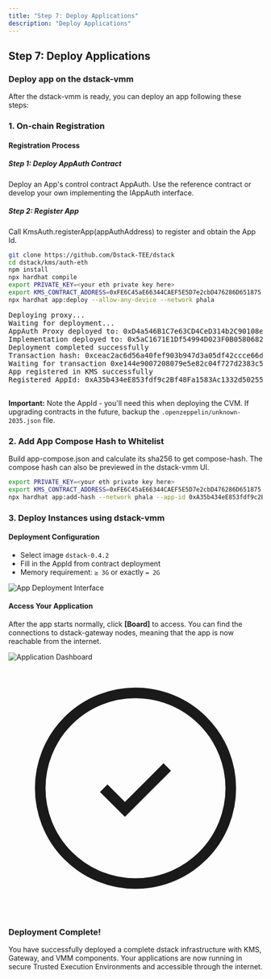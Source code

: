 ```yaml
---
title: "Step 7: Deploy Applications"
description: "Deploy Applications"
---
```


## Step 7: Deploy Applications

<div className="bg-white border border-gray-200 rounded-lg p-6 my-6">
  <h3 className="text-lg font-semibold mb-4">Deploy app on the dstack-vmm</h3>
  
  <p className="text-gray-600 mb-6">After the dstack-vmm is ready, you can deploy an app following these steps:</p>

### 1. On-chain Registration

<div className="bg-gray-50 p-4 rounded-lg mb-4">
  <h4 className="font-medium mb-2">Registration Process</h4>
  <div className="grid grid-cols-1 md:grid-cols-2 gap-4">
    <div>
      <h5 className="font-medium text-sm mb-1">Step 1: Deploy AppAuth Contract</h5>
      <p className="text-xs text-gray-600">Deploy an App's control contract AppAuth. Use the reference contract or develop your own implementing the IAppAuth interface.</p>
    </div>
    <div>
      <h5 className="font-medium text-sm mb-1">Step 2: Register App</h5>
      <p className="text-xs text-gray-600">Call KmsAuth.registerApp(appAuthAddress) to register and obtain the App Id.</p>
    </div>
  </div>
</div>

```bash
git clone https://github.com/Dstack-TEE/dstack
cd dstack/kms/auth-eth
npm install
npx hardhat compile
export PRIVATE_KEY=<your eth private key here>
export KMS_CONTRACT_ADDRESS=0xFE6C45aE66344CAEF5E5D7e2cbD476286D651875
npx hardhat app:deploy --allow-any-device --network phala
```

<div className="bg-gray-100 p-3 rounded text-sm mt-2">
  <pre>
Deploying proxy...
Waiting for deployment...
AppAuth Proxy deployed to: 0xD4a546B1C7e63CD4CeD314b2C90108e49191A915
Implementation deployed to: 0x5aC1671E1Df54994D023F0B05806821d6D84e086
Deployment completed successfully
Transaction hash: 0xceac2ac6d56a40fef903b947d3a05df42ccce66da7f356c5d54afda68277f9a9
Waiting for transaction 0xe144e9007208079e5e82c04f727d2383c58184e74d4f860e62557b5f330ab832 to be confirmed...
App registered in KMS successfully
Registered AppId: 0xA35b434eE853fdf9c2Bf48Fa1583Ac1332d50255
  </pre>
</div>

<div className="bg-blue-50 border-l-4 border-blue-400 p-4 mt-4">
  <p className="text-sm text-blue-700">
    <strong>Important:</strong> Note the AppId - you'll need this when deploying the CVM. If upgrading contracts in the future, backup the <code>.openzeppelin/unknown-2035.json</code> file.
  </p>
</div>

### 2. Add App Compose Hash to Whitelist

<div className="bg-gray-50 p-4 rounded-lg mb-4">
  <p className="text-sm text-gray-600">Build app-compose.json and calculate its sha256 to get compose-hash. The compose hash can also be previewed in the dstack-vmm UI.</p>
</div>

```bash
export PRIVATE_KEY=<your eth private key here>
export KMS_CONTRACT_ADDRESS=0xFE6C45aE66344CAEF5E5D7e2cbD476286D651875
npx hardhat app:add-hash --network phala --app-id 0xA35b434eE853fdf9c2Bf48Fa1583Ac1332d50255 0x44d9cb98aaa6ab11f5729fc7d6fd58117585e0e3fbec621612dcee6b2dfbcde5
```

### 3. Deploy Instances using dstack-vmm

<div className="flex flex-col lg:flex-row gap-6 mt-6">
  <div className="flex-1">
    <h4 className="font-medium mb-4">Deployment Configuration</h4>
    <ul className="space-y-2 text-sm">
      <li className="flex items-center">
        <span className="w-2 h-2 bg-blue-500 rounded-full mr-2"></span>
        Select image <code className="bg-gray-200 px-1 rounded">dstack-0.4.2</code>
      </li>
      <li className="flex items-center">
        <span className="w-2 h-2 bg-blue-500 rounded-full mr-2"></span>
        Fill in the AppId from contract deployment
      </li>
      <li className="flex items-center">
        <span className="w-2 h-2 bg-yellow-500 rounded-full mr-2"></span>
        Memory requirement: <code className="bg-gray-200 px-1 rounded">≥ 3G</code> or exactly <code className="bg-gray-200 px-1 rounded">= 2G</code>
      </li>
    </ul>
  </div>
  
  <div className="flex-1">
    <div className="flex justify-center">
      <img
        src="/docs/assets/app-deploy.png"
        alt="App Deployment Interface"
        className="rounded-lg shadow-md max-w-full h-auto"
        style={{ maxWidth: '400px' }}
      />
    </div>
  </div>
</div>

<div className="mt-6 pt-6 border-t border-gray-200">
  <div className="flex flex-col lg:flex-row gap-6">
    <div className="flex-1">
      <h4 className="font-medium mb-4">Access Your Application</h4>
      <p className="text-gray-600 mb-4">
        After the app starts normally, click <strong>[Board]</strong> to access. You can find the connections to dstack-gateway nodes, meaning that the app is now reachable from the internet.
      </p>
    </div>
    <div className="flex-1">
      <div className="flex justify-center">
        <img
          src="/docs/assets/app-board.png"
          alt="Application Dashboard"
          className="rounded-lg shadow-md max-w-full h-auto"
          style={{ maxWidth: '400px' }}
        />
      </div>
    </div>
  </div>
</div>
</div>

<div className="bg-green-50 border border-green-200 rounded-lg p-6 my-8">
  <div className="flex items-center mb-4">
    <svg className="w-6 h-6 text-green-600 mr-2" fill="none" stroke="currentColor" viewBox="0 0 24 24">
      <path strokeLinecap="round" strokeLinejoin="round" strokeWidth={2} d="M9 12l2 2 4-4m6 2a9 9 0 11-18 0 9 9 0 0118 0z" />
    </svg>
    <h3 className="text-lg font-semibold text-green-800">Deployment Complete!</h3>
  </div>
  <p className="text-green-700">
    You have successfully deployed a complete dstack infrastructure with KMS, Gateway, and VMM components. Your applications are now running in secure Trusted Execution Environments and accessible through the internet.
  </p>
</div>